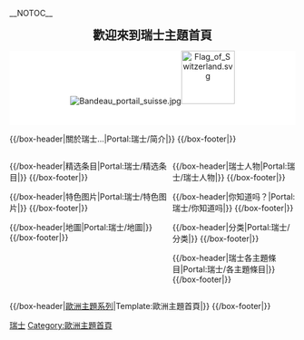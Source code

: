 __NOTOC__
<div align="center">
<span style="font-size:150%;">'''歡迎來到瑞士主題首頁'''</span>
</div>

<div align="center" style="background: white;">
[[File:Bandeau_portail_suisse.jpg|left]][[File:Flag_of_Switzerland.svg|94px]]
'''''{{lang|de|die Schweiz}}<br />{{lang|fr|la Suisse}}<br />{{lang|it|Svizzera}}<br />{{lang|rm|Svizra}}'''''
</div>

{{/box-header|關於瑞士…|Portal:瑞士/简介|}}
{{Portal:瑞士/简介}}
{{/box-footer|}}

<div style="float:left; width:56%;"> <!-- This width add to the the margin below to equal 100%-->

{{/box-header|精选条目|Portal:瑞士/精选条目|}}
{{Portal:瑞士/精选条目}}
{{/box-footer|}}

{{/box-header|特色图片|Portal:瑞士/特色图片|}}
{{Portal:瑞士/特色图片}}
{{/box-footer|}}

{{/box-header|地圖|Portal:瑞士/地圖|}}
{{Portal:瑞士/地圖}}
{{/box-footer|}}

</div>

<div style="float:right; width:43%"> <!-- This margin should be right of the above -->

{{/box-header|瑞士人物|Portal:瑞士/瑞士人物|}}
{{Portal:瑞士/瑞士人物}}
{{/box-footer|}}

{{/box-header|你知道吗？|Portal:瑞士/你知道吗|}}
{{Portal:瑞士/你知道吗}}
{{/box-footer|}}

{{/box-header|分类|Portal:瑞士/分类|}}
{{Portal:瑞士/分类}}
{{/box-footer|}}

{{/box-header|瑞士各主題條目|Portal:瑞士/各主題條目|}}
{{Portal:瑞士/各主題條目}}
{{/box-footer|}}

</div>

<div style="float:right; width:100%">

{{/box-header|[[Portal:歐洲|歐洲主題系列]]|Template:歐洲主題首頁|}}
{{歐洲主題首頁}}
{{/box-footer|}}

{{browsebar}}

[[Category:瑞士|]]
[[Category:歐洲主題首頁|Category:歐洲主題首頁]]